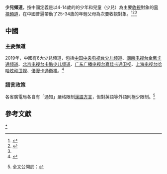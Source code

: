 {{Globalize|time=2021-05-14T15:28:02+00:00}}
'''少兒頻道'''，按中國定義是以4-14歲的的少年和兒童（少兒）為主要[[收視|收視]]對象的[[電視頻道|電視頻道]]，在中國普遍帶動了25-34歲的年輕父母為次要收視對象。<ref>{{cite news|title=公司动态>中视金桥独家代理央视少儿频道电视广告|newspaper=[[中视金桥|中视金桥]]国际传媒集团|date=2019|last=|first=|url=http://www.cctvgb.com.cn/Views/xwzx-detail.html?id=191|archiveurl=https://web.archive.org/web/20201223142219/http://www.cctvgb.com.cn/Views/xwzx-detail.html?id=191|archivedate=2020-12-23|quote=频道在吸引4-14岁少年儿童为主收视群体同时，还带动着25-34岁的年轻家长陪同观看。|accessdate=2020-12-23|dead-url=no}}</ref><ref>{{cite news|title=成都电视台少儿频道简介|newspaper=成都电视台广告营销策划中心|date=2016-08-30|last=|first=|url=https://www.cditv.cn/show-2177-1201694-1.html|archiveurl=https://web.archive.org/web/20201223142205/https://www.cditv.cn/show-2177-1201694-1.html|archivedate=2020-12-23|quote=以4-14岁少儿为收视主体，兼顾家庭全体成员|accessdate=2020-12-23|dead-url=no}}</ref><ref name="綜藝報2019"/>

==中國==

===主要頻道===

2019年，中國有6大少兒頻道，包括[[中国中央电视台少儿频道|中国中央电视台少儿频道]]、[[湖南电视台金鹰卡通频道|湖南电视台金鹰卡通频道]]、[[北京电视台卡酷少儿频道|北京电视台卡酷少儿频道]]、[[广东广播电视台嘉佳卡通卫视|广东广播电视台嘉佳卡通卫视]]、[[上海电视台哈哈炫动卫视|上海电视台哈哈炫动卫视]]、[[優漫卡通衛視|優漫卡通衛視]]。<ref name="綜藝報2019">{{cite news|title=上星少儿专业频道“月活”8亿！少儿专业型频道收视盘点|newspaper=《[[綜藝報|綜藝報]]》|date=2020-02-03|last=|first=|url=https://mp.weixin.qq.com/s?__biz=MjM5NTg1OTYwNA==&mid=2665408029&idx=3&sn=8b5f3e53982030eceb77570ab9782487|archiveurl=https://archive.is/WDhSj|archivedate=2020-12-23|quote=6家上星少儿频道在2019年前11个月的4-14岁儿童市场中观众规模保持在1.4亿上下的水平(...) 目前内地少儿专业型频道超过30个，这些频道的目标观众毫无疑问是14岁及以下的儿童}}</ref>
===語言政策===
{{Chinese languages in society}}
各省廣電局各自有「通知」嚴格限制[[漢語方言|漢語方言]]，但對英語等外語則極少限制。<ref>{{cite web|title=浙江省广播电视局关于进一步加强方言类节目管理的通知（浙广局发〔2007〕138号）|publisher=[[浙江省广播电视局|浙江省广播电视局]]|date=2007-08-15|}} 全文公開於：{{cite web|title=政策经典：加强方言类节目管理|work=安徽亳州市电视台副台长冯大鹏的新浪博客|date=2010-07-08|author=|url=http://blog.sina.com.cn/s/blog_470760630100j4yx.html|archiveurl=https://archive.today/20201223125745/http://blog.sina.com.cn/s/blog_470760630100j4yx.html|archivedate=2020-12-23|access-date=2020-12-23}}</ref>

==參考文獻==
{{reflist}}
[[Category:中国少儿电视频道|*]]